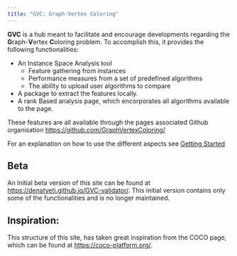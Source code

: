 ```yaml
---
title: "GVC: Graph-Vertex Coloring"
---
```

**GVC** is a hub meant to facilitate and encourage developments regarding the **G**raph-**V**ertex **C**oloring problem.
To accomplish this, it provides the following functionalities:

- An Instance Space Analysis tool
    - Feature gathering from instances
    - Performance measures from a set of predefined algorithms
    - The ability to upload user algorithms to compare
- A package to extract the features locally.
- A rank Based analysis page, which encorporates all algorithms available to the page.

These features are all available through the pages associated Github organisation <https://github.com/GraphVertexColoring/>

For an explanation on how to use the different aspects see [Getting Started](HowTo.qmd)

## Beta
An Initial beta version of this site can be found at <https://denatyeti.github.io/GVC-validator/>. This initial version contains only some of the functionalities and is no longer maintained.

## Inspiration:
This structure of this site, has taken great inspiration from the COCO page, which can be found at <https://coco-platform.org/>. 

